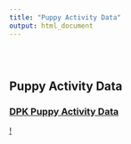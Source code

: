 ```yaml
---
title: "Puppy Activity Data"
output: html_document
---
```


<style type="text/css">
.title {
  display: none;
}

#getting-started img {
  margin-right: 10px;
}

</style>

<div class="row" style="padding-top: 30px;">
<div class="col-sm-6">

# **Puppy Activity Data**

</div>
<div class="col-sm-6">

### [DPK Puppy Activity Data](https://mferrans98.github.io/PuppyActivityData/index.html)

<a href = "https://mferrans98.github.io/PuppyActivityData/index.html">
!
</a>
</div>

